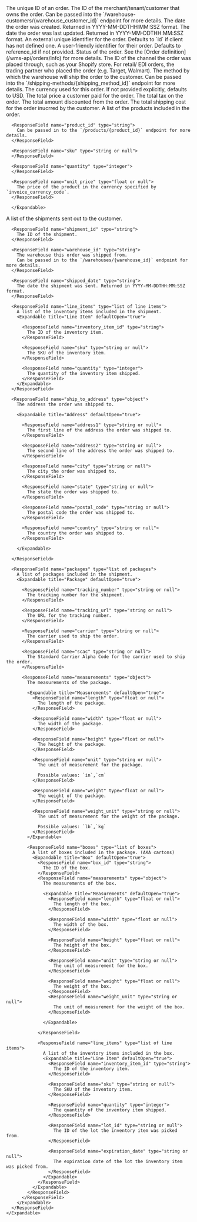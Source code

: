 <Expandable title="Order">
  <ResponseField name="id" type="string">
    The unique ID of an order.
  </ResponseField>

<ResponseField name="warehouse_customer_id" type="string or null">
    The ID of the merchant/tenant/customer that owns the order.
    Can be passed into the `/warehouse-customers/{warehouse_customer_id}` endpoint for more details.
  </ResponseField>

  <ResponseField name="created_date" type="string">
    The date the order was created. Returned in YYYY-MM-DDTHH:MM:SSZ format.
  </ResponseField>

  <ResponseField name="updated_date" type="string">
    The date the order was last updated. Returned in YYYY-MM-DDTHH:MM:SSZ format.
  </ResponseField>

  <ResponseField name="reference_id" type="string">
    An external unique identifier for the order. Defaults to `id` if client has not defined one.
  </ResponseField>

  <ResponseField name="order_number" type="string">
    A user-friendly identifier for their order. Defaults to reference_id if not provided.
  </ResponseField>

  <ResponseField name="status" type="string">
    Status of the order. See the [Order definition](/wms-api/orders/info) for more details.
  </ResponseField>

  <ResponseField name="channel" type="string or null">
    The ID of the channel the order was placed through, such as your Shopify store.
  </ResponseField>

  <ResponseField name="trading_partner" type="string or null">
    For retail/ EDI orders, the trading partner who placed the order (e.g. Target, Walmart).
  </ResponseField>

  <ResponseField name="shipping_method" type="string or null">
    The method by which the warehouse will ship the order to the customer.
    Can be passed into the `/shipping-methods/{shipping_method_id}` endpoint for more details.
  </ResponseField>

  <ResponseField name="invoice_currency_code" type="string">
    The currency used for this order. If not provided explicitly, defaults to USD.
  </ResponseField>

  <ResponseField name="total_price" type="float or null">
    The total price a customer paid for the order.
  </ResponseField>

  <ResponseField name="total_tax" type="float or null">
    The total tax on the order.
  </ResponseField>


  <ResponseField name="total_discount" type="float or null">
    The total amount discounted from the order.
  </ResponseField>

  <ResponseField name="total_shipping" type="float or null">
    The total shipping cost for the order inucrred by the customer.
  </ResponseField>

  <ResponseField name="line_items" type="list of line items">
      A list of the products included in the order.
      <Expandable title="Line Item" defaultOpen="true">

      <ResponseField name="product_id" type="string">
        Can be passed in to the `/products/{product_id}` endpoint for more details.
      </ResponseField>

      <ResponseField name="sku" type="string or null">
      </ResponseField>

      <ResponseField name="quantity" type="integer">
      </ResponseField>

      <ResponseField name="unit_price" type="float or null">
        The price of the product in the currency specified by `invoice_currency_code`.
      </ResponseField>

      </Expandable>
  </ResponseField>

  <ResponseField name="shipments" type="list of shipments">
    A list of the shipments sent out to the customer.
    <Expandable title="Shipment" defaultOpen="true">

      <ResponseField name="shipment_id" type="string">
        The ID of the shipment.
      </ResponseField>

      <ResponseField name="warehouse_id" type="string">
        The warehouse this order was shipped from.
        Can be passed in to the `/warehouses/{warehouse_id}` endpoint for more details.
      </ResponseField>

      <ResponseField name="shipped_date" type="string">
        The date the shipment was sent. Returned in YYYY-MM-DDTHH:MM:SSZ format.
      </ResponseField>

      <ResponseField name="line_items" type="list of line items">
        A list of the inventory items included in the shipment.
        <Expandable title="Line Item" defaultOpen="true">

          <ResponseField name="inventory_item_id" type="string">
            The ID of the inventory item.
          </ResponseField>

          <ResponseField name="sku" type="string or null">
            The SKU of the inventory item.
          </ResponseField>

          <ResponseField name="quantity" type="integer">
            The quantity of the inventory item shipped.
          </ResponseField>
        </Expandable>
      </ResponseField>

      <ResponseField name="ship_to_address" type="object">
        The address the order was shipped to.

        <Expandable title="Address" defaultOpen="true">

          <ResponseField name="address1" type="string or null">
            The first line of the address the order was shipped to.
          </ResponseField>

          <ResponseField name="address2" type="string or null">
            The second line of the address the order was shipped to.
          </ResponseField>

          <ResponseField name="city" type="string or null">
            The city the order was shipped to.
          </ResponseField>

          <ResponseField name="state" type="string or null">
            The state the order was shipped to.
          </ResponseField>

          <ResponseField name="postal_code" type="string or null">
            The postal code the order was shipped to.
          </ResponseField>

          <ResponseField name="country" type="string or null">
            The country the order was shipped to.
          </ResponseField>

        </Expandable>

      </ResponseField>

      <ResponseField name="packages" type="list of packages">
        A list of packages included in the shipment.
        <Expandable title="Package" defaultOpen="true">

          <ResponseField name="tracking_number" type="string or null">
            The tracking number for the shipment.
          </ResponseField>

          <ResponseField name="tracking_url" type="string or null">
            The URL for the tracking number.
          </ResponseField>

          <ResponseField name="carrier" type="string or null">
            The carrier used to ship the order.
          </ResponseField>

          <ResponseField name="scac" type="string or null">
            The Standard Carrier Alpha Code for the carrier used to ship the order.
          </ResponseField>

          <ResponseField name="measurements" type="object">
            The measurements of the package.

            <Expandable title="Measurements" defaultOpen="true">
              <ResponseField name="length" type="float or null">
                The length of the package.
              </ResponseField>
      
              <ResponseField name="width" type="float or null">
                The width of the package.
              </ResponseField>
      
              <ResponseField name="height" type="float or null">
                The height of the package.
              </ResponseField>

              <ResponseField name="unit" type="string or null">
                The unit of measurement for the package.

                Possible values: `in`,`cm`
              </ResponseField>

              <ResponseField name="weight" type="float or null">
                The weight of the package.
              </ResponseField>

              <ResponseField name="weight_unit" type="string or null">
                The unit of measurement for the weight of the package.

                Possible values: `lb`,`kg`
              </ResponseField>
            </Expandable>

            <ResponseField name="boxes" type="list of boxes">
              A list of boxes included in the package. (AKA cartons)
              <Expandable title="Box" defaultOpen="true">
                <ResponseField name="box_id" type="string">
                  The ID of the box.
                </ResponseField>
                <ResponseField name="measurements" type="object">
                  The measurements of the box.

                  <Expandable title="Measurements" defaultOpen="true">
                    <ResponseField name="length" type="float or null">
                      The length of the box.
                    </ResponseField>
            
                    <ResponseField name="width" type="float or null">
                      The width of the box.
                    </ResponseField>
            
                    <ResponseField name="height" type="float or null">
                      The height of the box.
                    </ResponseField>

                    <ResponseField name="unit" type="string or null">
                      The unit of measurement for the box.
                    </ResponseField>

                    <ResponseField name="weight" type="float or null">
                      The weight of the box.
                    </ResponseField>
                    <ResponseField name="weight_unit" type="string or null">
                      The unit of measurement for the weight of the box.
                    </ResponseField>

                  </Expandable>

                </ResponseField>

                <ResponseField name="line_items" type="list of line items">
                  A list of the inventory items included in the box.
                  <Expandable title="Line Item" defaultOpen="true">
                    <ResponseField name="inventory_item_id" type="string">
                      The ID of the inventory item.
                    </ResponseField>

                    <ResponseField name="sku" type="string or null">
                      The SKU of the inventory item.
                    </ResponseField>

                    <ResponseField name="quantity" type="integer">
                      The quantity of the inventory item shipped.
                    </ResponseField>

                    <ResponseField name="lot_id" type="string or null">
                      The ID of the lot the inventory item was picked from.
                    </ResponseField>

                    <ResponseField name="expiration_date" type="string or null">
                      The expiration date of the lot the inventory item was picked from.
                    </ResponseField>
                  </Expandable>
                </ResponseField>
              </Expandable>
            </ResponseField>
          </ResponseField>
        </Expandable>
      </ResponseField>
    </Expandable>
  </ResponseField>
</Expandable>